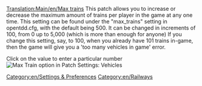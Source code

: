 [[Translation:Main/en/Max trains]]
{{en/-}}
This patch allows you to increase or decrease the maximum amount of trains per player in the game at any one time. This setting can be found under the "max_trains" setting in opentdd.cfg, with the default being 500. It can be changed in increments of 100, from 0 up to 5,000 (which is more than enough for anyone) If you change this setting, say, to 100, when you already have 101 trains in-game, then the game will give you a 'too many vehicles in game' error.

Click on the value to enter a particular number
[[File:en/maxvehiclestrain.png|frame|Max Train option in Patch Settings: Vehicles]]

[[Category:en/Settings & Preferences]]
[[Category:en/Railways]]